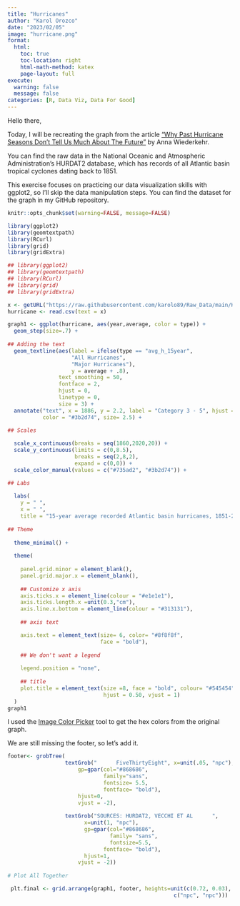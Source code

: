 ```yaml
---
title: "Hurricanes"
author: "Karol Orozco"
date: "2023/02/05"
image: "hurricane.png"
format:
  html:
    toc: true
    toc-location: right
    html-math-method: katex
    page-layout: full
execute: 
  warning: false
  message: false
categories: [R, Data Viz, Data For Good]
---
```



Hello there,

Today, I will be recreating the graph from the article ["Why Past Hurricane Seasons Don't Tell Us Much About The Future"](https://fivethirtyeight.com/features/why-past-hurricane-seasons-dont-tell-us-much-about-the-future/) by Anna Wiederkehr.

You can find the raw data in the National Oceanic and Atmospheric Administration's HURDAT2 database, which has records of all Atlantic basin tropical cyclones dating back to 1851.

This exercise focuses on practicing our data visualization skills with ggplot2, so I'll skip the data manipulation steps. You can find the dataset for the graph in my GitHub repository.

```r
knitr::opts_chunk$set(warning=FALSE, message=FALSE)

library(ggplot2)
library(geomtextpath)
library(RCurl)
library(grid)
library(gridExtra)

```

```r

## library(ggplot2)
## library(geomtextpath)
## library(RCurl)
## library(grid)
## library(gridExtra)

x <- getURL("https://raw.githubusercontent.com/karolo89/Raw_Data/main/Hurricane.csv")
hurricane <- read.csv(text = x)

graph1 <- ggplot(hurricane, aes(year,average, color = type)) +
  geom_step(size=.7) +
  
## Adding the text
  geom_textline(aes(label = ifelse(type == "avg_h_15year", 
                    "All Hurricanes",
                    "Major Hurricanes"), 
                    y = average + .8), 
                text_smoothing = 50, 
                fontface = 2,
                hjust = 0,  
                linetype = 0, 
                size = 3) +
  annotate("text", x = 1886, y = 2.2, label = "Category 3 - 5", hjust = 0,
           color = "#3b2d74", size= 2.5) +

## Scales
  
  scale_x_continuous(breaks = seq(1860,2020,20)) +
  scale_y_continuous(limits = c(0,8.5),
                     breaks = seq(2,8,2),
                     expand = c(0,0)) +
  scale_color_manual(values = c("#735ad2", "#3b2d74")) +

## Labs
  
  labs(
    y = " ",
    x = " ", 
    title = "15-year average recorded Atlantic basin hurricanes, 1851-2019") +
  
## Theme 
  
  theme_minimal() +
  
  theme(
    
    panel.grid.minor = element_blank(),
    panel.grid.major.x = element_blank(),
    
    ## Customize x axis
    axis.ticks.x = element_line(colour = "#e1e1e1"),
    axis.ticks.length.x =unit(0.3,"cm"),
    axis.line.x.bottom = element_line(colour = "#313131"),
    
    ## axis text

    axis.text = element_text(size= 6, color= "#8f8f8f", 
                             face = "bold"),
    
    ## We don't want a legend
    
    legend.position = "none",
    
    ## title
    plot.title = element_text(size =8, face = "bold", colour= "#545454",
                              hjust = 0.50, vjust = 1)
  )
graph1
```

I used the [Image Color Picker](https://imagecolorpicker.com/en) tool to get the hex colors from the original graph.

We are still missing the footer, so let's add it.

```r

footer<- grobTree( 
                  textGrob("      FiveThirtyEight", x=unit(.05, "npc"), 
                      gp=gpar(col="#868686", 
                              family="sans", 
                              fontsize= 5.5,
                              fontface= "bold"),
                      hjust=0,
                      vjust = -2),
                  
                  textGrob("SOURCES: HURDAT2, VECCHI ET AL      ",
                        x=unit(1, "npc"), 
                        gp=gpar(col="#868686", 
                                family= "sans",
                                fontsize=5.5,
                              fontface= "bold"),
                        hjust=1,
                      vjust = -2))
                  
# Plot All Together

 plt.final <- grid.arrange(graph1, footer, heights=unit(c(0.72, 0.03), 
                                                    c("npc", "npc")))

```
